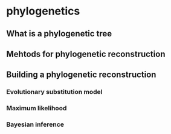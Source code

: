 # phylogenetics {#sec-phylogenetics}

## What is a phylogenetic tree {.unnumbered}

## Mehtods for phylogenetic reconstruction {.unnumbered}

## Building a phylogenetic reconstruction {.unnumbered}

### Evolutionary substitution model {.unnumbered}

### Maximum likelihood {.unnumbered}

### Bayesian inference {.unnumbered}